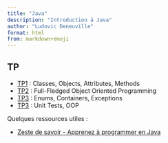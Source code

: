 ```yaml
---
title: "Java"
description: "Introduction à Java"
author: "Ludovic Deneuville"
format: html
from: markdown+emoji
---
```



## TP

- [TP1](doc/tp/tp1.qmd) : Classes, Objects, Attributes, Methods
- [TP2](doc/tp/tp2.qmd) : Full-Fledged Object Oriented Programming
- [TP3](doc/tp/tp3.qmd) : Enums, Containers, Exceptions
- [TP3](doc/tp/tp4.qmd) : Unit Tests, OOP


Quelques ressources utiles :

- [Zeste de savoir - Apprenez à programmer en Java](https://zestedesavoir.com/tutoriels/646/apprenez-a-programmer-en-java/557_java-oriente-objet/){target="_blank}"}